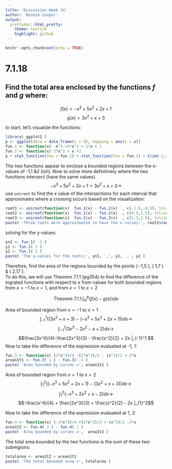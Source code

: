 ```yaml
---
title: 'Discussion Week 14'
author: 'Bonnie Cooper'
output:
  prettydoc::html_pretty:
    theme: tactile
    highlight: github
---
```


```r
knitr::opts_chunk$set(echo = TRUE)
```
# 7.1.18

## Find the total area enclosed by the functions $f$ and $g$ where:

$$f(x) = -x^3 +5x^2+2x+1$$
$$g(x) = 3x^2+ x+3$$

to start, let's visualize the functions:
```r
library( ggplot2 )
p <- ggplot(data = data.frame(x = 0), mapping = aes(x = x))
fun.1 <- function(x) -x^3 +5*x^2 + 2*x + 1
fun.2 <- function(x) 3*x^2 + x +3
p + stat_function(fun = fun.1) + stat_function(fun = fun.2) + xlim(-2,3)
```

The two functions appear to enclose a bounded regions between the x-values of -1,1 &2 (ish). Now to solve more definitively where the two functions intersect (have the same values).
$$-x^3 +5x^2+2x+1 = 3x^2+ x+3\rightarrow$$
use `uniroot` to find the x value of the intersections for each interval that approximates where a crossing occurs based on the visualization:
```r
root1 <- uniroot(function(x)  fun.1(x) - fun.2(x)  , c(-1.5,-0.5), tol=1e-8)  
root2 <- uniroot(function(x)  fun.1(x) - fun.2(x)  , c(0.5,1.5), tol=1e-8)  
root3 <- uniroot(function(x)  fun.1(x) - fun.2(x)  , c(1.5,2.5), tol=1e-8) 
paste( 'Three roots were approximated to have the x-values:', root1$root, ',', round( root2$root,6),',' , round(root3$root,6))
```
solving for the y-values:
```r
yn1 <- fun.1( -1 )
y1 <- fun.1( 1 )
y2 <- fun.1( 2 )
paste( 'The y-values for the roots:', yn1, ',', y1, ',', y2 )
```

Therefore, find the area of the regions bounded by the points ( -1,5 ), ( 1,7 ) & ( 2,17 ).  
To do this, we will use Theorem 7.1.1 (pg354) to find the difference of the ingrated functions with respect to x from values for both bounded regions from $x=-1$ to $x=1$, and from $x=1$ to $x=2$

$$\mbox{Theorem 7.1.1:}\int_a^b(f(x)-g(x))dx$$

Area of bounded region from $x=-1$ to $x=1$
$$\int_{-1}^{1}((3x^2 + x + 3) - (-x^3 + 5x^2 +2x+ 1))dx \rightarrow$$
$$\int_{-1}^{1}(3x^3-2x^2 -x+2)dx \rightarrow$$
$$\frac{3x^4}{4}-\frac{2x^3}{3} - \frac{x^2}{2} + 2x |_{-1}^1 $$
Now to take the difference of the expression evaluated at -1, 1:
```r
fun.3 <- function(x) (3*x^4)/4 -(2*x^3)/3 - (x^2)/2 + 2*x
arean1t1 <- fun.3( 1 ) - fun.3( -1 )
paste( 'Area bounded by curves =', arean1t1 )
```

Area of bounded region from $x=1$ to $x=2$
$$\int_{1}^{2}((-x^3 + 5x^2 +2x+ 1)-(3x^2 + x + 3))dx \rightarrow$$
$$\int_{1}^{2} (-x^3 +2x^2+x-2)dx \rightarrow$$
$$-\frac{x^4}{4} + \frac{2x^3}{3} + \frac{x^2}{2} - 2x |_{1}^2$$

Now to take the difference of the expression evaluated at 1, 2:
```r
fun.4 <- function(x) (-1*x^4)/4 +(2*x^3)/3 + (x^2)/2 -2*x
area1t2 <- fun.4( 2 ) - fun.4( 1 )
paste( 'Area bounded by curves =',  area1t2 )
```

The total area bounded by the two functions is the sum of these two subregions:
```r
totalarea <- area1t2 + arean1t1
paste( 'The total bounded area =', totalarea )
```



<br><br><br>
